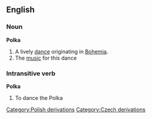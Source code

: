 ==English==
===Noun===
{{wikipedia}}
'''Polka'''
#A lively [[dance]] originating in [[Bohemia]].
#The [[music]] for this dance
===Intransitive verb===
'''Polka'''
#To dance the Polka
[[Category:Polish derivations]]
[[Category:Czech derivations]]